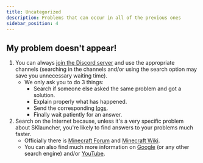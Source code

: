 ```yaml
---
title: Uncategorized
description: Problems that can occur in all of the previous ones
sidebar_position: 4
---
```


## My problem doesn't appear!
1. You can always [join the Discord server](https://skmedix.pl/discord) and use the appropriate channels (searching in the channels and/or using the search option may save you unnecessary waiting time).
   - We only ask you to do 3 things:
     - Search if someone else asked the same problem and got a solution.
     - Explain properly what has happened.
     - Send the corresponding [logs](/faq/uncategorized#where-are-the-logs-located).
     - Finally wait patiently for an answer.
2. Search on the Internet because, unless it's a very specific problem about SKlauncher, you're likely to find answers to your problems much faster.
   - Officially there is [Minecraft Forum](https://www.minecraftforum.net/) and [Minecraft Wiki](https://minecraft.fandom.com/wiki/Minecraft_Wiki).
   - You can also find much more information on [Google](https://www.google.com/) (or any other search engine) and/or [YouTube](https://www.youtube.com/).

